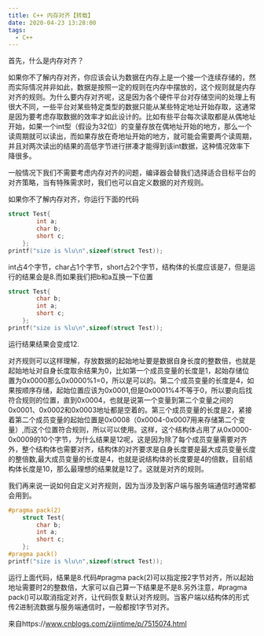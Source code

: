 ```yaml
---
title: C++ 内存对齐【转载】
date: 2020-04-23 13:28:00
tags:
  - C++
---
```


首先，什么是内存对齐？

如果你不了解内存对齐，你应该会认为数据在内存上是一个接一个连续存储的，然而实际情况并非如此，数据是按照一定的规则在内存中摆放的，这个规则就是内存对齐的规则。为什么要内存对齐呢，这是因为各个硬件平台对存储空间的处理上有很大不同，一些平台对某些特定类型的数据只能从某些特定地址开始存取，这通常是因为要考虑存取数据的效率才如此设计的。比如有些平台每次读取都是从偶地址开始，如果一个int型（假设为32位）的变量存放在偶地址开始的地方，那么一个读周期就可以读出，而如果存放在奇地址开始的地方，就可能会需要两个读周期，并且对两次读出的结果的高低字节进行拼凑才能得到该int数据，这种情况效率下降很多。

一般情况下我们不需要考虑内存对齐的问题，编译器会替我们选择适合目标平台的对齐策略，当有特殊需求时，我们也可以自定义数据的对齐规则。

如果你不了解内存对齐，你运行下面的代码

```cpp
struct Test{
        int a;
        char b;
        short c;
    };
printf("size is %lu\n",sizeof(struct Test));
```

int占4个字节，char占1个字节，short占2个字节，结构体的长度应该是7，但是运行的结果会是8.而如果我们把b和a互换一下位置

```cpp
struct Test{
        char b;
        int a;
        short c;
    };
printf("size is %lu\n",sizeof(struct Test));
```

运行结果结果会变成12.

对齐规则可以这样理解，存放数据的起始地址要是数据自身长度的整数倍，也就是起始地址对自身长度取余结果为0，比如第一个成员变量的长度是1，起始存储位置为0x0000那么0x0000%1=0，所以是可以的。第二个成员变量的长度是4，如果按顺序存储，起始位置应该为0x0001,但是0x0001%4不等于0，所以要向后找符合规则的位置，直到0x0004，也就是说第一个变量到第二个变量之间的0x0001、0x0002和0x0003地址都是空着的。第三个成员变量的长度是2，紧接着第二个成员变量的起始位置是0x0008（0x0004-0x0007用来存储第二个变量）,而这个位置符合规则，所以可以使用。这样，这个结构体占用了从0x0000-0x0009的10个字节，为什么结果是12呢，这是因为除了每个成员变量需要对齐外，整个结构体也需要对齐，结构体的对齐要求是自身长度要是最大成员变量长度的整倍数,最大成员变量的长度是4，也就是说结构体的长度要是4的倍数，目前结构体长度是10，那么最理想的结果就是12了。这就是对齐的规则。

我们再来说一说如何自定义对齐规则，因为当涉及到客户端与服务端通信时通常都会用到。

```cpp
#pragma pack(2)
    struct Test{
        char b;
        int a;
        short c;
    };
#pragma pack()
printf("size is %lu\n",sizeof(struct Test));
```

运行上面代码，结果是8.代码#pragma pack(2)可以指定按2字节对齐，所以起始地址需要时2的整数倍，大家可以自己算一下结果是不是8.另外注意，#pragma pack()可以取消指定对齐，让代码恢复默认对齐规则。当客户端以结构体的形式传2进制流数据与服务端通信时，一般都按1字节对齐。

来自https://www.cnblogs.com/zijintime/p/7515074.html
